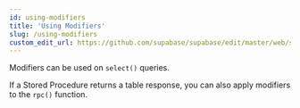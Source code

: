 ```yaml
---
id: using-modifiers
title: 'Using Modifiers'
slug: /using-modifiers
custom_edit_url: https://github.com/supabase/supabase/edit/master/web/spec/supabase_dart_v1_ref.yml
---
```



Modifiers can be used on `select()` queries.

If a Stored Procedure returns a table response, you can also apply modifiers to the `rpc()` function.
